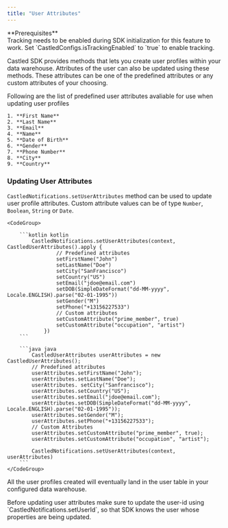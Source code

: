 ```yaml
---
title: "User Attributes"
---
```


<Note>
  **Prerequisites** <br />
  Tracking needs to be enabled during SDK initialization for this feature to work.
  Set `CastledConfigs.isTrackingEnabled` to `true` to enable tracking.
</Note>

Castled SDK provides methods that lets you create user profiles within your data warehouse. Attributes of the user can also be updated
using these methods. These attributes can be one of the predefined attributes or any custom attributes of your choosing.

Following are the list of predefined user attributes avaliable for use when updating user profiles

    1. **First Name**
    2. **Last Name**
    3. **Email**
    4. **Name**
    5. **Date of Birth**
    6. **Gender**
    7. **Phone Number**
    8. **City**
    9. **Country**

### Updating User Attributes

`CastledNotifications.setUserAttributes` method can be used to update user profile attributes. Custom attribute values can be of type `Number`, `Boolean`, `String` or `Date`.

    <CodeGroup>

        ```kotlin kotlin
            CastledNotifications.setUserAttributes(context, CastledUserAttributes().apply {
                    // Predefined attributes
                    setFirstName("John")
                    setLastName("Doe")
                    setCity("SanFrancisco")
                    setCountry("US")
                    setEmail("jdoe@email.com")
                    setDOB(SimpleDateFormat("dd-MM-yyyy", Locale.ENGLISH).parse("02-01-1995"))
                    setGender("M")
                    setPhone("+13156227533")
                    // Custom attributes
                    setCustomAttribute("prime_member", true)
                    setCustomAttribute("occupation", "artist")
                })
        ```

        ```java java
            CastledUserAttributes userAttributes = new CastledUserAttributes();
            // Predefined attributes
            userAttributes.setFirstName("John");
            userAttributes.setLastName("Doe");
            userAttributes. setCity("Sanfrancisco");
            userAttributes.setCountry("US");
            userAttributes.setEmail("jdoe@email.com");
            userAttributes.setDOB(SimpleDateFormat("dd-MM-yyyy", Locale.ENGLISH).parse("02-01-1995"));
            userAttributes.setGender("M");
            userAttributes.setPhone("+13156227533");
            // Custom Attributes
            userAttributes.setCustomAttribute("prime_member", true);
            userAttributes.setCustomAttribute("occupation", "artist");

            CastledNotifications.setUserAttributes(context, userAttributes)
        ```
    </CodeGroup>

All the user profiles created will eventually land in the user table in your configured data warehouse.

<Warning>
  Before updating user attributes make sure to update the user-id using
  `CastledNotifications.setUserId`, so that SDK knows the user whose properties
  are being updated.
</Warning>
